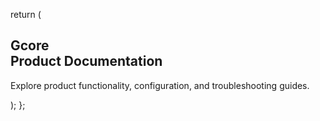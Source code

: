 
  return (
    <section className="gcore_hero">
      <div className="max-w-6xl flex flex-col gap-4">
        <h1 className="gcore-title">
          <span className="text-orange-600">Gcore</span><br/>
          <span className="text-gray-800 dark:text-white">Product Documentation</span>
        </h1>
        <p className="text-lg text-neutral-700 dark:text-neutral-300 max-w-xl">
          Explore product functionality, configuration, and troubleshooting guides.
        </p>
      </div>
    </section>
  );
};
